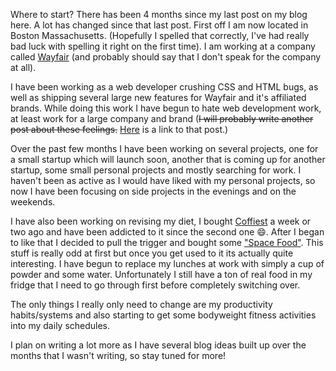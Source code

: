 Where to start? There has been 4 months since my last post on my blog here. A lot has changed since that last post. First off I am now located in Boston Massachusetts. (Hopefully I spelled that correctly, I've had really bad luck with spelling it right on the first time). I am working at a company called <a href="http://wayfair.com" >Wayfair</a> (and probably should say that I don't speak for the company at all).

I have been working as a web developer crushing CSS and HTML bugs, as well as shipping several large new features for Wayfair and it's affiliated brands. While doing this work I have begun to hate web development work, at least work for a large company and brand (<s>I will probably write another post about these feelings.</s> <a href="/post/Web-Development-Sucks">Here</a> is a link to that post.)

Over the past few months I have been working on several projects, one for a small startup which will launch soon, another that is coming up for another startup, some small personal projects and mostly searching for work. I haven't been as active as I would have liked with my personal projects, so now I have been focusing on side projects in the evenings and on the weekends.

I have also been working on revising my diet, I bought <a href="https://www.soylent.com/product/coffiest/" class="link link--out">Coffiest</a> a week or two ago and have been addicted to it since the second one 😄. After I began to like that I decided to pull the trigger and bought some 
<a href="https://www.spacenutrientsstation.com" >"Space Food"</a>. This stuff is really odd at first but once you get used to it its actually quite interesting. I have begun to replace my lunches at work with simply a cup of powder and some water. Unfortunately I still have a ton of real food in my fridge that I need to go through first before completely switching over.

The only things I really only need to change are my productivity habits/systems and also starting to get some bodyweight fitness activities into my daily schedules.

I plan on writing a lot more as I have several blog ideas built up over the months that I wasn't writing, so stay tuned for more!
